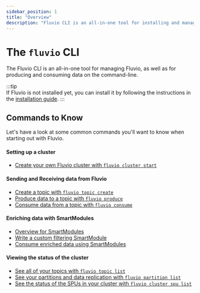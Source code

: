 ```yaml
---
sidebar_position: 1
title: "Overview"
description: "Fluvio CLI is an all-in-one tool for installing and managing Fluvio, as well as for producing and consuming data on the command-line"
---
```


# The `fluvio` CLI

The Fluvio CLI is an all-in-one tool for managing Fluvio, as well as for producing and consuming data on the command-line.

:::tip  
  If Fluvio is not installed yet, you can install it by following the instructions in the [installation guide](/docs/fluvio/quickstart#install-fluvio).
:::

## Commands to Know

Let's have a look at some common commands you'll want to know when starting
out with Fluvio.

#### Setting up a cluster

- [Create your own Fluvio cluster with `fluvio cluster start`](/docs/fluvio/cli/fluvio/cluster#fluvio-cluster-start)

#### Sending and Receiving data from Fluvio

- [Create a topic with `fluvio topic create`](/docs/fluvio/cli/fluvio/topic)
- [Produce data to a topic with `fluvio produce`](/docs/fluvio/cli/fluvio/produce)
- [Consume data from a topic with `fluvio consume`](/docs/fluvio/cli/fluvio/consume#fluvio-consume)

#### Enriching data with SmartModules

- [Overview for SmartModules](/docs/connectors/smartmodules/overview)
- [Write a custom filtering SmartModule](/docs/connectors/smartmodules/transformations/filter)
- [Consume enriched data using SmartModules](/docs/fluvio/cli/fluvio/consume#consume-using-a-smartmodule)

#### Viewing the status of the cluster

- [See all of your topics with `fluvio topic list`](/docs/fluvio/cli/fluvio/topic#fluvio-topic-list)
- [See your partitions and data replication with `fluvio partition list`](/docs/fluvio/cli/fluvio/partition#fluvio-partition-list)
- [See the status of the SPUs in your cluster with `fluvio cluster spu list`](/docs/fluvio/cli/fluvio/cluster#fluvio-cluster-spu-list)
